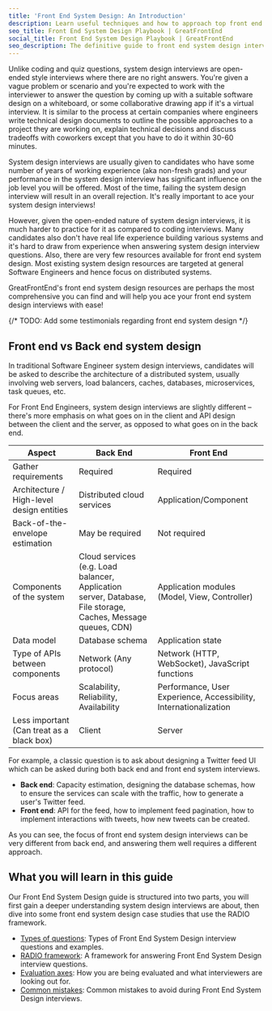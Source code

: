 ```yaml
---
title: 'Front End System Design: An Introduction'
description: Learn useful techniques and how to approach top front end system design questions. Written by ex-interviewers at FAANG.
seo_title: Front End System Design Playbook | GreatFrontEnd
social_title: Front End System Design Playbook | GreatFrontEnd
seo_description: The definitive guide to front end system design interviews. Learn useful techniques and how to approach the most common questions. Written by Ex-FAANG interviewers.
---
```


Unlike coding and quiz questions, system design interviews are open-ended style interviews where there are no right answers. You're given a vague problem or scenario and you're expected to work with the interviewer to answer the question by coming up with a suitable software design on a whiteboard, or some collaborative drawing app if it's a virtual interview. It is similar to the process at certain companies where engineers write technical design documents to outline the possible approaches to a project they are working on, explain technical decisions and discuss tradeoffs with coworkers except that you have to do it within 30-60 minutes.

System design interviews are usually given to candidates who have some number of years of working experience (aka non-fresh grads) and your performance in the system design interview has significant influence on the job level you will be offered. Most of the time, failing the system design interview will result in an overall rejection. It's really important to ace your system design interviews!

However, given the open-ended nature of system design interviews, it is much harder to practice for it as compared to coding interviews. Many candidates also don't have real life experience building various systems and it's hard to draw from experience when answering system design interview questions. Also, there are very few resources available for front end system design. Most existing system design resources are targeted at general Software Engineers and hence focus on distributed systems.

GreatFrontEnd's front end system design resources are perhaps the most comprehensive you can find and will help you ace your front end system design interviews with ease!

{/* TODO: Add some testimonials regarding front end system design */}

## Front end vs Back end system design

In traditional Software Engineer system design interviews, candidates will be asked to describe the architecture of a distributed system, usually involving web servers, load balancers, caches, databases, microservices, task queues, etc.

For Front End Engineers, system design interviews are slightly different – there's more emphasis on what goes on in the client and API design between the client and the server, as opposed to what goes on in the back end.

| Aspect | Back End | Front End |
| --- | --- | --- |
| Gather requirements | Required | Required |
| Architecture / High-level design entities | Distributed cloud services | Application/Component |
| Back-of-the-envelope estimation | May be required | Not required |
| Components of the system | Cloud services (e.g. Load balancer, Application server, Database, File storage, Caches, Message queues, CDN) | Application modules (Model, View, Controller) |
| Data model | Database schema | Application state |
| Type of APIs between components | Network (Any protocol) | Network (HTTP, WebSocket), JavaScript functions |
| Focus areas | Scalability, Reliability, Availability | Performance, User Experience, Accessibility, Internationalization |
| Less important (Can treat as a black box) | Client | Server |

For example, a classic question is to ask about designing a Twitter feed UI which can be asked during both back end and front end system interviews.

- **Back end**: Capacity estimation, designing the database schemas, how to ensure the services can scale with the traffic, how to generate a user's Twitter feed.
- **Front end**: API for the feed, how to implement feed pagination, how to implement interactions with tweets, how new tweets can be created.

As you can see, the focus of front end system design interviews can be very different from back end, and answering them well requires a different approach.

## What you will learn in this guide

Our Front End System Design guide is structured into two parts, you will first gain a deeper understanding system design interviews are about, then dive into some front end system design case studies that use the RADIO framework.

- [Types of questions](/system-design/types-of-questions): Types of Front End System Design interview questions and examples.
- [RADIO framework](/system-design/framework): A framework for answering Front End System Design interview questions.
- [Evaluation axes](/system-design/evaluation-axes): How you are being evaluated and what interviewers are looking out for.
- [Common mistakes](/system-design/common-mistakes): Common mistakes to avoid during Front End System Design interviews.
